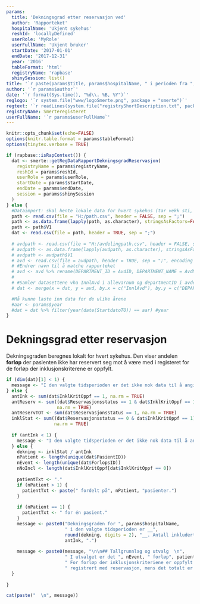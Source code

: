 ```yaml
---
params:
  title: 'Dekningsgrad etter reservasjon ved'
  author: 'Rapporteket'
  hospitalName: 'Ukjent sykehus'
  reshId: 'locallyDefined'
  userRole: 'MyRole'
  userFullName: 'Ukjent bruker'
  startDate: '2017-01-01'
  endDate: '2017-12-31'
  year: '2016'
  tableFormat: 'html'
  registryName: 'rapbase'
  shinySession: list()
title: '`r paste(params$title, params$hospitalName, " i perioden fra ", params$startDate, " til ", params$endDate)`'
author: '`r params$author`'
date: '`r format(Sys.time(), "%d\\. %B, %Y")`'
reglogo: '`r system.file("www/logoSmerte.png", package = "smerte")`'
regtext: '`r readLines(system.file("registryShortDescription.txt", package = "smerte"))`'
registryName: Smerteregisteret
userFullName: '`r params$userFullName`'
---
```

```r
knitr::opts_chunk$set(echo=FALSE)
options(knitr.table.format = params$tableFormat)
options(tinytex.verbose = TRUE)
```

```r

if (rapbase::isRapContext()) {
  dat <- smerte::getRegDataRapportDekningsgradReservasjon(
    registryName = params$registryName,
    reshId = params$reshId,
    userRole = params$userRole,
    startDate = params$startDate,
    endDate = params$endDate,
    session = params$shinySession
  )
} else {
  #Dataimport: skal hente lokale data for hvert sykehus (tar vekk sti, og erstatter med lokal filB)
  path <- read.csv(file = "H:/path.csv", header = FALSE, sep = ";")
  path <- as.data.frame(lapply(path, as.character), stringsAsFactors=FALSE)
  path <- path$V1
  dat <- read.csv(file = path, header = TRUE, sep = ";")
  
  # avdpath <- read.csv(file = "H:/avdelingpath.csv", header = FALSE, sep = ";")
  # avdpath <- as.data.frame(lapply(avdpath, as.character), stringsAsFactors=FALSE)
  # avdpath <- avdpath$V1
  # avd <- read.csv(file = avdpath, header = TRUE, sep = ";", encoding = "UTF-8")
  # #Endrer navn til å matche rapporteket
  # avd <- avd %>% rename(DEPARTMENT_ID = AvdID, DEPARTMENT_NAME = AvdNavn, DEPARTMENT_SHORTNAME = AvdNavnKort)
  # 
  # #Samler datasettene vha InnlAvd i allevarnum og departmentID i avdelingsoversikt
  # dat <- merge(x = dat, y = avd, by.x = c("InnlAvd"), by.y = c("DEPARTMENT_ID"))

  #Må kunne laste inn data for de ulike årene
  #aar <- params$year
  #dat = dat %>% filter(year(date(StartdatoTO)) == aar) #year
}


```

# Dekningsgrad etter reservasjon

Dekningsgraden beregnes lokalt for hvert sykehus. Den viser andelen __forløp__ der pasienten ikke har reservert seg mot å være med i registeret for de forløp der inklusjonskriterene er oppfylt.

```r

if (dim(dat)[1] < 1) {
  message <- "I den valgte tidsperioden er det ikke nok data til å angi dekningsgrad."
} else {
  antInk <- sum(dat$InklKritOppf == 1, na.rm = TRUE)
  antReserv <- sum((dat$Reservasjonsstatus == 1 & dat$InklKritOppf == 1), 
                   na.rm = TRUE)
  antReservTOT <- sum(dat$Reservasjonsstatus == 1, na.rm = TRUE)
  inklStat <- sum((dat$Reservasjonsstatus == 0 & dat$InklKritOppf == 1), 
                  na.rm = TRUE)
  
  if (antInk < 1) {
    message <- "I den valgte tidsperioden er det ikke nok data til å angi dekningsgrad."
  } else {
    dekning <- inklStat / antInk
    nPatient <- length(unique(dat$PasientID))
    nEvent <- length(unique(dat$ForlopsID))
    nNoIncl <- length(dat$InklKritOppf[dat$InklKritOppf == 0])
    
    patientTxt <- "."
    if (nPatient > 1) {
      patientTxt <- paste(" fordelt på", nPatient, "pasienter.")
    }
    
    if (nPatient == 1) {
      patientTxt <- " for én pasient."
    }
    message <- paste0("Dekningsgraden for ", params$hospitalName,
                      " i den valgte tidsperioden er __",
                      round(dekning, digits = 2), "__. Antall inkluderte er ", inklStat, " mens totalt antall som oppfyller inklusjonskriteriene er ",
                      antInk, ".")
    
    message <- paste0(message, "\n\n## Tallgrunnlag og utvalg  \n",
                      " I utvalget er det ", nEvent, " forløp", patientTxt,
                      " For forløp der inklusjonskriteriene er oppfylt er ", antReserv,
                      " registrert med reservasjon, mens det totalt er ", antReservTOT, " forløp med reservasjon. Det er totalt ", nNoIncl, " forløp som oppfyller ikke inklusjonskriteriene.")
  }
  
}

cat(paste("  \n", message))

```
